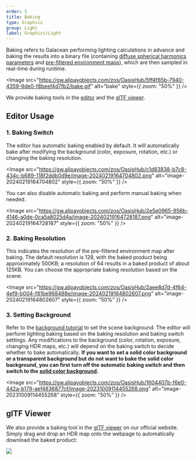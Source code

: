 ```yaml
---
order: 5
title: Baking
type: Graphics
group: Light
label: Graphics/Light
---
```


Baking refers to Galacean performing lighting calculations in advance and baking the results into a binary file (containing [diffuse spherical harmonics parameters](https://www.wikiwand.com/zh-hans/%E7%90%83%E8%B0%90%E5%87%BD%E6%95%B0) and [pre-filtered environment maps](https://learnopengl-cn.github.io/07%20PBR/03%20IBL/02%20Specular%20IBL/)), which are then sampled in real-time during runtime.

<Image src="https://gw.alipayobjects.com/zos/OasisHub/5ff4f65b-7940-4359-9de0-f8beef4d7fb2/bake.gif" alt="bake" style={{ zoom: "50%" }} />

We provide baking tools in the [editor](https://galacean.antgroup.com/editor) and the [glTF viewer](https://galacean.antgroup.com/engine/gltf-viewer).

## Editor Usage

### 1. Baking Switch

The editor has automatic baking enabled by default. It will automatically bake after modifying the background (color, exposure, rotation, etc.) or changing the baking resolution.

<Image src="https://gw.alipayobjects.com/zos/OasisHub/c1d83838-b7c8-434c-b689-118f2ddb0d9e/image-20240219164704802.png" alt="image-20240219164704802" style={{ zoom: "50%" }} />

You can also disable automatic baking and perform manual baking when needed.

<Image src="https://gw.alipayobjects.com/zos/OasisHub/2e5e0965-956b-4146-a0de-0ca5a8025d4a/image-20240219164728187.png" alt="image-20240219164728187" style={{ zoom: "50%" }} />

### 2. Baking Resolution

This indicates the resolution of the pre-filtered environment map after baking. The default resolution is 128, with the baked product being approximately 500KB; a resolution of 64 results in a baked product of about 125KB. You can choose the appropriate baking resolution based on the scene.

<Image src="https://gw.alipayobjects.com/zos/OasisHub/2aee8d7d-4f64-4ef9-b004-f81be968488e/image-20240219164802607.png" alt="image-20240219164802607" style={{ zoom: "50%" }} />

### 3. Setting Background

Refer to the [background tutorial](/en/docs/graphics/background/sky/) to set the scene background. The editor will perform lighting baking based on the baking resolution and baking switch settings. Any modifications to the background (color, rotation, exposure, changing HDR maps, etc.) will depend on the baking switch to decide whether to bake automatically. **If you want to set a solid color background or a transparent background but do not want to bake the solid color background, you can first turn off the automatic baking switch and then switch to the [solid color background](/en/docs/graphics/background/solidColor/).**

<Image src="https://gw.alipayobjects.com/zos/OasisHub/1604407b-f6e0-442a-b179-aef4836877cf/image-20231009114455268.png" alt="image-20231009114455268" style={{ zoom: "50%" }} />

## glTF Viewer

We also provide a baking tool in the [glTF viewer](https://galacean.antgroup.com/engine/gltf-viewer) on our official website. Simply drag and drop an HDR map onto the webpage to automatically download the baked product:

<Image src="https://gw.alipayobjects.com/mdn/rms_7c464e/afts/img/A*9mGbSpQ4HngAAAAAAAAAAAAAARQnAQ" />
